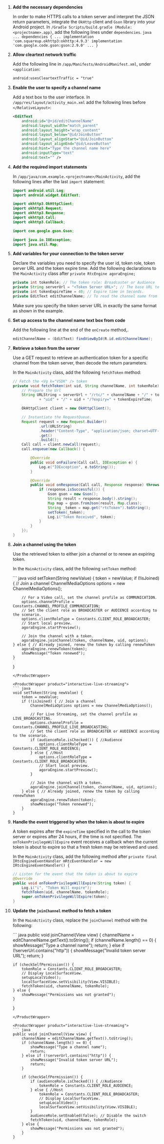 <PlatformWrapper platform="android">

1.  **Add the necessary dependencies**

    In order to make HTTPS calls to a token server and interpret the JSON return parameters, integrate the `OkHttp` client and `Gson` library into your Android project. In `/Gradle Scripts/build.gradle (Module: <projectname>.app)`, add the following lines under `dependencies`.
        ``` java
        ...
        dependencies
        {
            ...
            implementation 'com.squareup.okhttp3:okhttp:4.9.3'
            implementation 'com.google.code.gson:gson:2.9.0'
            ...
        }
        ```

2.  **Allow cleartext network traffic**

    Add the following line in `/app/Manifests/AndroidManifest.xml`, under `<application`:

    ``` xml
    android:usesCleartextTraffic = "true"
    ```

3.  **Enable the user to specify a channel name**

    Add a text box to the user interface. In `/app/res/layout/activity_main.xml` add the following lines before `</RelativeLayout>`:

    ``` xml
    <EditText
        android:id="@+id/editChannelName"
        android:layout_width="match_parent"
        android:layout_height="wrap_content"
        android:layout_below="@id/JoinButton"
        android:layout_alignStart="@id/JoinButton"
        android:layout_alignEnd="@id/LeaveButton"
        android:hint="Type the channel name here"
        android:inputType="text"
        android:text="" />
    ```

4.  **Add the required import statements**

    In `/app/java/com.example.<projectname>/MainActivity`, add the following lines after the last `import` statement:

    ``` java
    import android.util.Log;
    import android.widget.EditText;

    import okhttp3.OkHttpClient;
    import okhttp3.Request;
    import okhttp3.Response;
    import okhttp3.Call;
    import okhttp3.Callback;

    import com.google.gson.Gson;

    import java.io.IOException;
    import java.util.Map;
    ```

5.  **Add variables for your connection to the token server**

    Declare the variables you need to specify the user id, token role, token server URL and the token expire time. Add the following declarations to the `MainActivity` class after `private RtcEngine agoraEngine;`

    ``` java
    private int tokenRole; // The token role: Broadcaster or Audience
    private String serverUrl = "<Token Server URL>"; // The base URL to your token server, for example, "https://agora-token-service-production-92ff.up.railway.app".
    private int tokenExpireTime = 40; // Expire time in Seconds.
    private EditText editChannelName; // To read the channel name from the UI.
    ```

    Make sure you specify the token server URL in exactly the same format as shown in the example.

6.  **Set up access to the channel name text box from code**

    Add the following line at the end of the `onCreate` method,.

    ``` java
    editChannelName = (EditText) findViewById(R.id.editChannelName);
    ```

7.  **Retrieve a token from the server**

    Use a GET request to retrieve an authentication token for a specific channel from the token server, then decode the return parameters.

    In the `MainActivity` class, add the following `fetchToken` method:

    ``` java
    // Fetch the <Vg k="VSDK" /> token
    private void fetchToken(int uid, String channelName, int tokenRole) {
        // Prepare the Url
        String URLString = serverUrl + "/rtc/" + channelName + "/" + tokenRole + "/"
                + "uid" + "/" + uid + "/?expiry=" + tokenExpireTime;

        OkHttpClient client = new OkHttpClient();

        // Instantiate the RequestQueue.
        Request request = new Request.Builder()
                .url(URLString)
                .header("Content-Type", "application/json; charset=UTF-8")
                .get()
                .build();
        Call call = client.newCall(request);
        call.enqueue(new Callback() {

            @Override
            public void onFailure(Call call, IOException e) {
                Log.e("IOException", e.toString());
            }

            @Override
            public void onResponse(Call call, Response response) throws IOException {
                if (response.isSuccessful()) {
                    Gson gson = new Gson();
                    String result = response.body().string();
                    Map map = gson.fromJson(result, Map.class);
                    String _token = map.get("rtcToken").toString();
                    setToken(_token);
                    Log.i("Token Received", token);
                }
            }
        });
    }
    ```

8.  **Join a channel using the token**

    Use the retrieved token to either join a channel or to renew an expiring token.

    In the `MainActivity` class, add the following `setToken` method:

    <ProductWrapper product="video-calling">
    ``` java
    void setToken(String newValue) {
        token = newValue;
        if (!isJoined) { // Join a channel
            ChannelMediaOptions options = new ChannelMediaOptions();

            // For a Video call, set the channel profile as COMMUNICATION.
            options.channelProfile = Constants.CHANNEL_PROFILE_COMMUNICATION;
            // Set the client role as BROADCASTER or AUDIENCE according to the scenario.
            options.clientRoleType = Constants.CLIENT_ROLE_BROADCASTER;
            // Start local preview.
            agoraEngine.startPreview();

            // Join the channel with a token.
            agoraEngine.joinChannel(token, channelName, uid, options);
        } else { // Already joined, renew the token by calling renewToken
            agoraEngine.renewToken(token);
            showMessage("Token renewed");
        }
    }
    ```
    </ProductWrapper>

    <ProductWrapper product="interactive-live-streaming">
    ``` java
    void setToken(String newValue) {
        token = newValue;
        if (!isJoined) { // Join a channel
            ChannelMediaOptions options = new ChannelMediaOptions();

            // For Live Streaming, set the channel profile as LIVE_BROADCASTING.
            options.channelProfile = Constants.CHANNEL_PROFILE_LIVE_BROADCASTING;
            // Set the client role as BROADCASTER or AUDIENCE according to the scenario.
            if (audienceRole.isChecked()) { //Audience
                options.clientRoleType = Constants.CLIENT_ROLE_AUDIENCE;
            } else { //Host
                options.clientRoleType = Constants.CLIENT_ROLE_BROADCASTER;
                // Start local preview.
                agoraEngine.startPreview();
            }

            // Join the channel with a token.
            agoraEngine.joinChannel(token, channelName, uid, options);
        } else { // Already joined, renew the token by calling renewToken
            agoraEngine.renewToken(token);
            showMessage("Token renewed");
        }
    }
    ```
    </ProductWrapper>

9.  **Handle the event triggered by <Vg k="AGORA_BACKEND" /> when the token is about to expire**

    A token expires after the `expireTime` specified in the call to the token server or expires after 24 hours, if the time is not specified. The `onTokenPrivilegeWillExpire` event receives a callback when the current token is about to expire so that a fresh token may be retrieved and used.

    In the `MainActivity` class, add the following method after `private final IRtcEngineEventHandler mRtcEventHandler = new IRtcEngineEventHandler() {`

    ``` java
    // Listen for the event that the token is about to expire
    @Override
    public void onTokenPrivilegeWillExpire(String token) {
        Log.i("i", "Token Will expire");
        fetchToken(uid, channelName, tokenRole);
        super.onTokenPrivilegeWillExpire(token);
    }
    ```

10. **Update the `joinChannel` method to fetch a token**

    In the `MainActivity` class, replace the `joinChannel` method with the following:

    <ProductWrapper product="video-calling">
    ``` java
    public void joinChannel(View view) {
        channelName = editChannelName.getText().toString();
        if (channelName.length() == 0) {
            showMessage("Type a channel name");
            return;
        } else if (!serverUrl.contains("http")) {
            showMessage("Invalid token server URL");
            return;
        }

        if (checkSelfPermission()) {
            tokenRole = Constants.CLIENT_ROLE_BROADCASTER;
            // Display LocalSurfaceView.
            setupLocalVideo();
            localSurfaceView.setVisibility(View.VISIBLE);    
            fetchToken(uid, channelName, tokenRole);
        } else {
            showMessage("Permissions was not granted");
        }
    }
    ```
    </ProductWrapper>

    <ProductWrapper product="interactive-live-streaming">
    ``` java
    public void joinChannel(View view) {
        channelName = editChannelName.getText().toString();
        if (channelName.length() == 0) {
            showMessage("Type a channel name");
            return;
        } else if (!serverUrl.contains("http")) {
            showMessage("Invalid token server URL");
            return;
        }

        if (checkSelfPermission()) {
            if (audienceRole.isChecked()) { //Audience
                tokenRole = Constants.CLIENT_ROLE_AUDIENCE;
            } else { //Host
                tokenRole = Constants.CLIENT_ROLE_BROADCASTER;
                // Display LocalSurfaceView.
                setupLocalVideo();
                localSurfaceView.setVisibility(View.VISIBLE);
            }
            audienceRole.setEnabled(false); // Disable the switch
            fetchToken(uid, channelName, tokenRole);
        } else {
            showMessage("Permissions was not granted");
        }
    }
    ```
    </ProductWrapper>
    
</PlatformWrapper>
